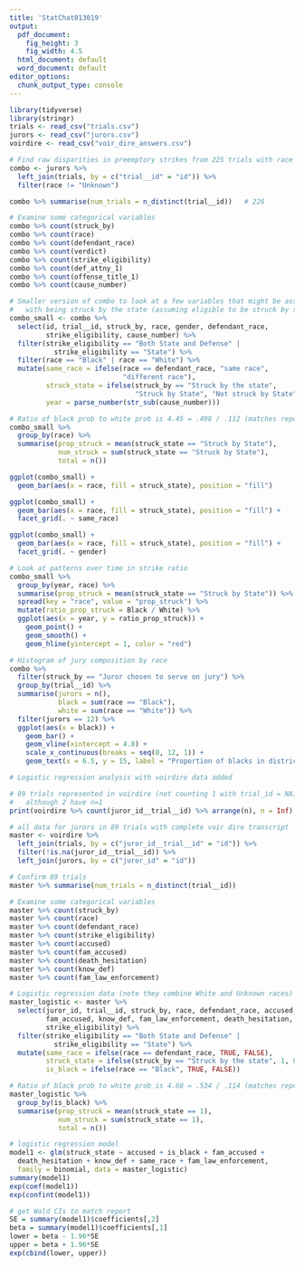 ```yaml
---
title: 'StatChat013019'
output:
  pdf_document:
    fig_height: 3
    fig_width: 4.5
  html_document: default
  word_document: default
editor_options: 
  chunk_output_type: console
---
```


```r
library(tidyverse)
library(stringr)
trials <- read_csv("trials.csv")
jurors <- read_csv("jurors.csv")
voirdire <- read_csv("voir_dire_answers.csv")
```

```r
# Find raw disparities in preemptory strikes from 225 trials with race data
combo <- jurors %>%
  left_join(trials, by = c("trial__id" = "id")) %>%
  filter(race != "Unknown")

combo %>% summarise(num_trials = n_distinct(trial__id))   # 226

# Examine some categorical variables
combo %>% count(struck_by)
combo %>% count(race)
combo %>% count(defendant_race)
combo %>% count(verdict)
combo %>% count(strike_eligibility)
combo %>% count(def_attny_1)
combo %>% count(offense_title_1)
combo %>% count(cause_number)

# Smaller version of combo to look at a few variables that might be associated
#   with being struck by the state (assuming eligible to be struck by state)
combo_small <- combo %>%
  select(id, trial__id, struck_by, race, gender, defendant_race, 
         strike_eligibility, cause_number) %>%
  filter(strike_eligibility == "Both State and Defense" | 
           strike_eligibility == "State") %>%
  filter(race == "Black" | race == "White") %>%
  mutate(same_race = ifelse(race == defendant_race, "same race", 
                            "different race"),
         struck_state = ifelse(struck_by == "Struck by the state", 
                               "Struck by State", "Not struck by State"),
         year = parse_number(str_sub(cause_number)))

# Ratio of black prob to white prob is 4.45 = .498 / .112 (matches report)
combo_small %>%
  group_by(race) %>%
  summarise(prop_struck = mean(struck_state == "Struck by State"),
            num_struck = sum(struck_state == "Struck by State"),
            total = n())

ggplot(combo_small) +
  geom_bar(aes(x = race, fill = struck_state), position = "fill")

ggplot(combo_small) +
  geom_bar(aes(x = race, fill = struck_state), position = "fill") +
  facet_grid(. ~ same_race)

ggplot(combo_small) +
  geom_bar(aes(x = race, fill = struck_state), position = "fill") +
  facet_grid(. ~ gender)

# Look at patterns over time in strike ratio
combo_small %>%
  group_by(year, race) %>%
  summarise(prop_struck = mean(struck_state == "Struck by State")) %>%
  spread(key = "race", value = "prop_struck") %>%
  mutate(ratio_prop_struck = Black / White) %>%
  ggplot(aes(x = year, y = ratio_prop_struck)) +
    geom_point() +
    geom_smooth() +
    geom_hline(yintercept = 1, color = "red") 

# Histogram of jury composition by race
combo %>%
  filter(struck_by == "Juror chosen to serve on jury") %>%
  group_by(trial__id) %>%
  summarise(jurors = n(),
            black = sum(race == "Black"),
            white = sum(race == "White")) %>%
  filter(jurors == 12) %>%
  ggplot(aes(x = black)) +
    geom_bar() +
    geom_vline(xintercept = 4.8) +
    scale_x_continuous(breaks = seq(0, 12, 1)) +
    geom_text(x = 6.5, y = 15, label = "Proportion of blacks in district")
```

```r

# Logistic regression analysis with voirdire data added

# 89 trials represented in voirdire (not counting 1 with trial_id = NA),
#   although 2 have n=1
print(voirdire %>% count(juror_id__trial__id) %>% arrange(n), n = Inf)

# all data for jurors in 89 trials with complete voir dire transcript
master <- voirdire %>%
  left_join(trials, by = c("juror_id__trial__id" = "id")) %>%
  filter(!is.na(juror_id__trial__id)) %>%
  left_join(jurors, by = c("juror_id" = "id"))

# Confirm 89 trials
master %>% summarise(num_trials = n_distinct(trial__id))

# Examine some categorical variables
master %>% count(struck_by)
master %>% count(race)
master %>% count(defendant_race)
master %>% count(strike_eligibility)
master %>% count(accused)
master %>% count(fam_accused)
master %>% count(death_hesitation)
master %>% count(know_def)
master %>% count(fam_law_enforcement)

# Logistic regression data (note they combine White and Unknown races)
master_logistic <- master %>%
  select(juror_id, trial__id, struck_by, race, defendant_race, accused, 
         fam_accused, know_def, fam_law_enforcement, death_hesitation,
         strike_eligibility) %>%
  filter(strike_eligibility == "Both State and Defense" | 
           strike_eligibility == "State") %>%
  mutate(same_race = ifelse(race == defendant_race, TRUE, FALSE),
         struck_state = ifelse(struck_by == "Struck by the state", 1, 0),
         is_black = ifelse(race == "Black", TRUE, FALSE))

# Ratio of black prob to white prob is 4.68 = .534 / .114 (matches report)
master_logistic %>%
  group_by(is_black) %>%
  summarise(prop_struck = mean(struck_state == 1),
            num_struck = sum(struck_state == 1),
            total = n())

# logistic regression model
model1 <- glm(struck_state ~ accused + is_black + fam_accused +
  death_hesitation + know_def + same_race + fam_law_enforcement, 
  family = binomial, data = master_logistic)
summary(model1)
exp(coef(model1))
exp(confint(model1))

# get Wald CIs to match report
SE = summary(model1)$coefficients[,2]
beta = summary(model1)$coefficients[,1]
lower = beta - 1.96*SE
upper = beta + 1.96*SE
exp(cbind(lower, upper))

```
